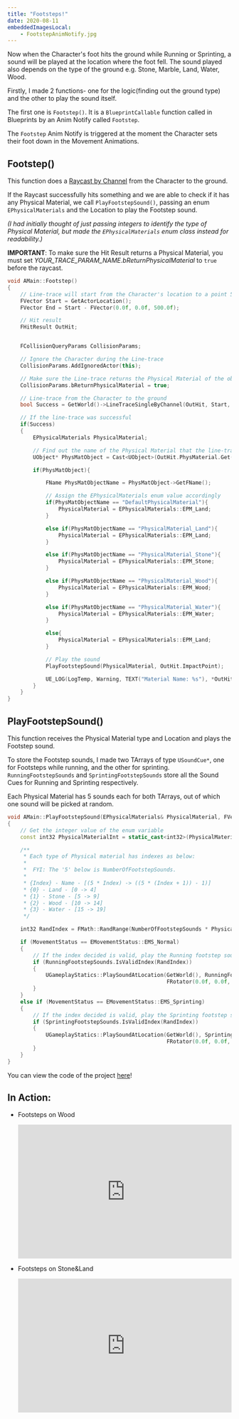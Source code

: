 ---
title: "Footsteps!"
date: 2020-08-11
embeddedImagesLocal: 
	- FootstepAnimNotify.jpg
---


Now when the Character's foot hits the ground while Running or Sprinting, a sound will be played at the location where the foot fell.
The sound played also depends on the type of the ground e.g. Stone, Marble, Land, Water, Wood.

Firstly, I made 2 functions- one for the logic(finding out the ground type) and the other to play the sound itself.

The first one is `Footstep()`. It is a `BlueprintCallable` function called in Blueprints by an Anim Notify called `Footstep`.

The `Footstep` Anim Notify is triggered at the moment the Character sets their foot down in the Movement Animations.

<GatsbyImage
  alt="FootstepAnimNotify.jpg"
  image={getImage(props.localImages[0])}
/>

## Footstep()

This function does a [Raycast by Channel](https://docs.unrealengine.com/en-US/Engine/Physics/Tracing/HowTo/SingleLineTraceByChannel/index.html)
from the Character to the ground.

If the Raycast successfully hits something and we are able to check if it has any Physical Material, we
call `PlayFootstepSound()`, passing an enum `EPhysicalMaterials` and the Location to play the Footstep sound.

_(I had initially thought of just passing integers to identify the type of Physical Material, but made the `EPhysicalMaterials`
enum class instead for readability.)_

**IMPORTANT**: To make sure the Hit Result returns a Physical Material, you must set _YOUR_TRACE_PARAM_NAME.bReturnPhysicalMaterial_ to
`true` before the raycast.

```cpp
void AMain::Footstep()
{
	// Line-trace will start from the Character's location to a point 500 units below it.
	FVector Start = GetActorLocation();
	FVector End = Start - FVector(0.0f, 0.0f, 500.0f);

	// Hit result
	FHitResult OutHit;


	FCollisionQueryParams CollisionParams;

	// Ignore the Character during the Line-trace
	CollisionParams.AddIgnoredActor(this);

	// Make sure the Line-trace returns the Physical Material of the object it hits
	CollisionParams.bReturnPhysicalMaterial = true;

	// Line-trace from the Character to the ground
	bool Success = GetWorld()->LineTraceSingleByChannel(OutHit, Start, End, ECollisionChannel::ECC_Visibility, CollisionParams);

	// If the line-trace was successful
	if(Success)
	{
		EPhysicalMaterials PhysicalMaterial;

		// Find out the name of the Physical Material that the line-trace hit
		UObject* PhysMatObject = Cast<UObject>(OutHit.PhysMaterial.Get());

		if(PhysMatObject){

			FName PhysMatObjectName = PhysMatObject->GetFName();

			// Assign the EPhysicalMaterials enum value accordingly
			if(PhysMatObjectName == "DefaultPhysicalMaterial"){
				PhysicalMaterial = EPhysicalMaterials::EPM_Land;
			}

			else if(PhysMatObjectName == "PhysicalMaterial_Land"){
				PhysicalMaterial = EPhysicalMaterials::EPM_Land;
			}

			else if(PhysMatObjectName == "PhysicalMaterial_Stone"){
				PhysicalMaterial = EPhysicalMaterials::EPM_Stone;
			}

			else if(PhysMatObjectName == "PhysicalMaterial_Wood"){
				PhysicalMaterial = EPhysicalMaterials::EPM_Wood;
			}

			else if(PhysMatObjectName == "PhysicalMaterial_Water"){
				PhysicalMaterial = EPhysicalMaterials::EPM_Water;
			}

			else{
				PhysicalMaterial = EPhysicalMaterials::EPM_Land;
			}

			// Play the sound
			PlayFootstepSound(PhysicalMaterial, OutHit.ImpactPoint);

			UE_LOG(LogTemp, Warning, TEXT("Material Name: %s"), *OutHit.PhysMaterial.Get()->GetFName().ToString());
		}
	}
}
```

## PlayFootstepSound()

This function receives the Physical Material type and Location and plays the Footstep sound.

To store the Footstep sounds, I made two TArrays of type `USoundCue*`, one for Footsteps while running, and the other for sprinting.
`RunningFootstepSounds` and `SprintingFootstepSounds` store all the Sound Cues for Running and Sprinting respectively.

Each Physical Material has 5 sounds each for both TArrays, out of which one sound will be picked at random.

```cpp
void AMain::PlayFootstepSound(EPhysicalMaterials& PhysicalMaterial, FVector& LocationToPlayAt)
{
	// Get the integer value of the enum variable
	const int32 PhysicalMaterialInt = static_cast<int32>(PhysicalMaterial);

	/**
	 * Each type of Physical material has indexes as below:
	 *
	 *	FYI: The '5' below is NumberOfFootstepSounds.
	 *
	 * {Index} - Name - [(5 * Index) -> ((5 * (Index + 1)) - 1)]
	 * {0} - Land - [0 -> 4]
	 * {1} - Stone - [5 -> 9]
	 * {2} - Wood - [10 -> 14]
	 * {3} - Water - [15 -> 19]
	 */

	int32 RandIndex = FMath::RandRange(NumberOfFootstepSounds * PhysicalMaterialInt, (NumberOfFootstepSounds * (PhysicalMaterialInt + 1) - 1));

	if (MovementStatus == EMovementStatus::EMS_Normal)
	{
		// If the index decided is valid, play the Running footstep sound.
		if (RunningFootstepSounds.IsValidIndex(RandIndex))
		{
			UGameplayStatics::PlaySoundAtLocation(GetWorld(), RunningFootstepSounds[RandIndex], LocationToPlayAt,
			                                      FRotator(0.0f, 0.0f, 0.0f));
		}
	}
	else if (MovementStatus == EMovementStatus::EMS_Sprinting)
	{
		// If the index decided is valid, play the Sprinting footstep sound.
		if (SprintingFootstepSounds.IsValidIndex(RandIndex))
		{
			UGameplayStatics::PlaySoundAtLocation(GetWorld(), SprintingFootstepSounds[RandIndex], LocationToPlayAt,
			                                      FRotator(0.0f, 0.0f, 0.0f));
		}
	}
}
```

You can view the code of the project [here](https://github.com/1Gokul/MedievalCombatProject)!

## In Action:

- Footsteps on Wood

  <iframe
    src="https://www.youtube.com/embed/DNbTKY93jek"
    width="100%"
    height="300px"
    frameborder="0"
  >
    {" "}
  </iframe>

- Footsteps on Stone&Land
  <iframe
    src="https://www.youtube.com/embed/Ik2yjpyqa1g"
    width="100%"
    height="300px"
    frameborder="0"
  >
    {" "}
  </iframe>
